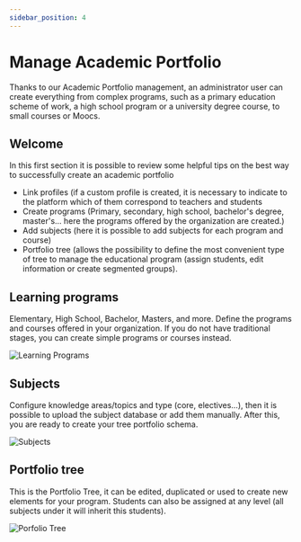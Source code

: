 ```yaml
---
sidebar_position: 4
---
```



# Manage Academic Portfolio

Thanks to our Academic Portfolio management, an administrator user can create everything from complex programs, such as a primary education scheme of work, a high school program or a university degree course, to small courses or Moocs.

## Welcome

In this first section it is possible to review some helpful tips on the best way to successfully create an academic portfolio

- Link profiles (if a custom profile is created, it is necessary to indicate to the platform which of them correspond to teachers and students
- Create programs (Primary, secondary, high school, bachelor's degree, master's... here the programs offered by the organization are created.)
- Add subjects (here it is possible to add subjects for each program and course)
- Portfolio tree (allows the possibility to define the most convenient type of tree to manage the educational program (assign students, edit information or create segmented groups).

## Learning programs

Elementary, High School, Bachelor, Masters, and more. Define the programs and courses offered in your organization. If you do not have traditional stages, you can create simple programs or courses instead.

![Learning Programs](/img/learning_programs.png)

## Subjects

Configure knowledge areas/topics and type (core, electives…), then it is possible to upload the subject database or add them manually. After this, you are ready to create your tree portfolio schema.

![Subjects](/img/subjects.png)

## Portfolio tree

This is the Portfolio Tree, it can be edited, duplicated or used to create new elements for your program. Students can also be assigned at any level (all subjects under it will inherit this students).

![Porfolio Tree](/img/portfolio_tree.png)
